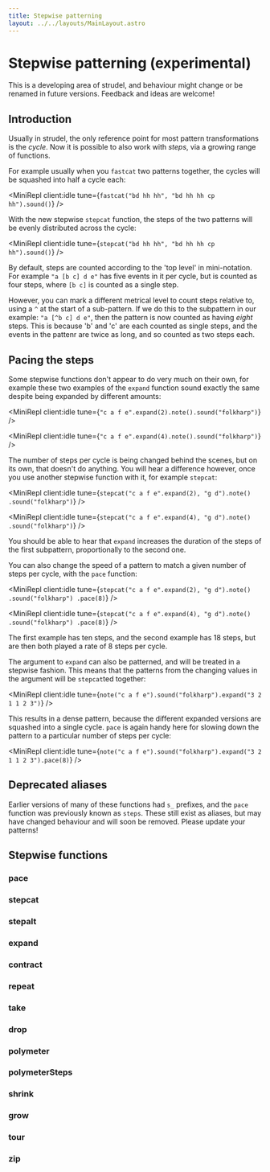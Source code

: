 ```yaml
---
title: Stepwise patterning
layout: ../../layouts/MainLayout.astro
---
```



# Stepwise patterning (experimental)

This is a developing area of strudel, and behaviour might change or be renamed in future versions. Feedback and ideas are welcome!

## Introduction

Usually in strudel, the only reference point for most pattern transformations is the _cycle_. Now it is possible to also work with _steps_, via a growing range of functions.

For example usually when you `fastcat` two patterns together, the cycles will be squashed into half a cycle each:

<MiniRepl client:idle tune={`fastcat("bd hh hh", "bd hh hh cp hh").sound()`} />

With the new stepwise `stepcat` function, the steps of the two patterns will be evenly distributed across the cycle:

<MiniRepl client:idle tune={`stepcat("bd hh hh", "bd hh hh cp hh").sound()`} />

By default, steps are counted according to the 'top level' in mini-notation. For example `"a [b c] d e"` has five events in it per cycle, but is counted as four steps, where `[b c]` is counted as a single step.

However, you can mark a different metrical level to count steps relative to, using a `^` at the start of a sub-pattern. If we do this to the subpattern in our example: `"a [^b c] d e"`, then the pattern is now counted as having _eight_ steps. This is because 'b' and 'c' are each counted as single steps, and the events in the pattenr are twice as long, and so counted as two steps each.

## Pacing the steps

Some stepwise functions don't appear to do very much on their own, for example these two examples of the `expand` function sound exactly the same despite being expanded by different amounts:

<MiniRepl client:idle tune={`"c a f e".expand(2).note().sound("folkharp")`} />

<MiniRepl client:idle tune={`"c a f e".expand(4).note().sound("folkharp")`} />

The number of steps per cycle is being changed behind the scenes, but on its own, that doesn't do anything. You will hear a difference however, once you use another stepwise function with it, for example `stepcat`:

<MiniRepl
  client:idle
  tune={`stepcat("c a f e".expand(2), "g d").note()
  .sound("folkharp")`}
/>

<MiniRepl
  client:idle
  tune={`stepcat("c a f e".expand(4), "g d").note()
  .sound("folkharp")`}
/>

You should be able to hear that `expand` increases the duration of the steps of the first subpattern, proportionally to the second one.

You can also change the speed of a pattern to match a given number of steps per cycle, with the `pace` function:

<MiniRepl
  client:idle
  tune={`stepcat("c a f e".expand(2), "g d").note()
  .sound("folkharp")
  .pace(8)`}
/>

<MiniRepl
  client:idle
  tune={`stepcat("c a f e".expand(4), "g d").note()
  .sound("folkharp")
  .pace(8)`}
/>

The first example has ten steps, and the second example has 18 steps, but are then both played a rate of 8 steps per cycle.

The argument to `expand` can also be patterned, and will be treated in a stepwise fashion. This means that the patterns from the changing values in the argument will be `stepcat`ted together:

<MiniRepl client:idle tune={`note("c a f e").sound("folkharp").expand("3 2 1 1 2 3")`} />

This results in a dense pattern, because the different expanded versions are squashed into a single cycle. `pace` is again handy here for slowing down the pattern to a particular number of steps per cycle:

<MiniRepl client:idle tune={`note("c a f e").sound("folkharp").expand("3 2 1 1 2 3").pace(8)`} />

## Deprecated aliases

Earlier versions of many of these functions had `s_` prefixes, and the `pace` function was previously known as `steps`. These still exist as aliases, but may have changed behaviour and will soon be removed. Please update your patterns!

## Stepwise functions

### pace

<JsDoc client:idle name="pace" h={0} />

### stepcat

<JsDoc client:idle name="stepcat" h={0} />

### stepalt

<JsDoc client:idle name="stepalt" h={0} />

### expand

<JsDoc client:idle name="expand" h={0} />

### contract

<JsDoc client:idle name="contract" h={0} />

### repeat

<JsDoc client:idle name="repeat" h={0} />

### take

<JsDoc client:idle name="take" h={0} />

### drop

<JsDoc client:idle name="drop" h={0} />

### polymeter

<JsDoc client:idle name="polymeter" h={0} />

### polymeterSteps

<JsDoc client:idle name="polymeterSteps" h={0} />

### shrink

<JsDoc client:idle name="shrink" h={0} />

### grow

<JsDoc client:idle name="grow" h={0} />

### tour

<JsDoc client:idle name="tour" h={0} />

### zip

<JsDoc client:idle name="zip" h={0} />
